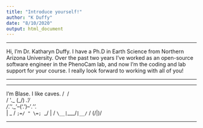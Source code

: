 ```yaml
---
title: "Introduce yourself!"
author: "K Duffy"
date: "8/10/2020"
output: html_document
---
```


***

Hi, I'm Dr. Katharyn Duffy.  I have a Ph.D in Earth Science from Northern Arizona University.  Over the past two years I've worked as an open-source software engineer in the PhenoCam lab, and now I'm the coding and lab support for your course.  I really look forward to working with all of you!

***

***

I'm Blase. I like caves. 
   /\                 /\
  / \'._   (\_/)   _.'/ \
 /_.''._'--('.')--'_.''._\
 | \_ / `;=/ " \=;` \ _/ |
  \/ `\__|`\___/`|__/`  \/
          \(/|\)/ 

***